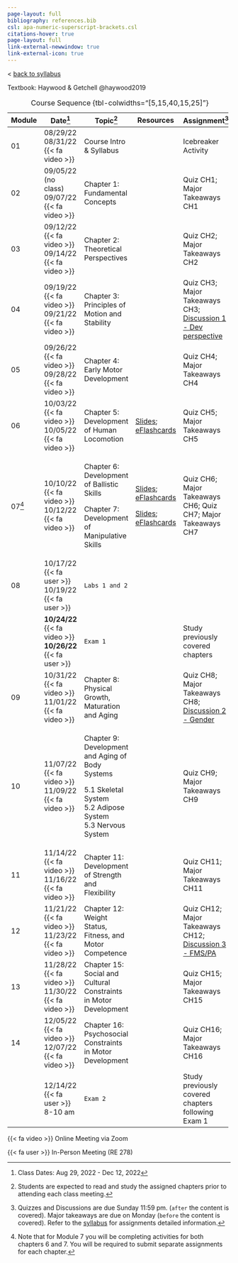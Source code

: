 ```yaml
---
page-layout: full
bibliography: references.bib
csl: apa-numeric-superscript-brackets.csl
citations-hover: true
page-layout: full
link-external-newwindow: true
link-external-icon: true
---
```


\< [back to syllabus](syllabus.qmd)

Textbook: Haywood & Getchell @haywood2019

+---------+----------------------------------+------------------------------------------------------------------+---------------------------------------------------------------------------------------------------------------------------------------------------------------------------------------------------------+----------------------------------------------------------------------------------------+
| Module  | Date[^1]                         | Topic[^2]                                                        | Resources                                                                                                                                                                                               | Assignment[^3]                                                                         |
+=========+==================================+==================================================================+=========================================================================================================================================================================================================+========================================================================================+
| 01      | 08/29/22\                        | Course Intro & Syllabus                                          |                                                                                                                                                                                                         | Icebreaker Activity                                                                    |
|         | 08/31/22 {{< fa video >}}        |                                                                  |                                                                                                                                                                                                         |                                                                                        |
+---------+----------------------------------+------------------------------------------------------------------+---------------------------------------------------------------------------------------------------------------------------------------------------------------------------------------------------------+----------------------------------------------------------------------------------------+
| 02      | 09/05/22 (no class)\             | Chapter 1: Fundamental Concepts                                  |                                                                                                                                                                                                         | Quiz CH1; Major Takeaways CH1                                                          |
|         | 09/07/22 {{< fa video >}}        |                                                                  |                                                                                                                                                                                                         |                                                                                        |
+---------+----------------------------------+------------------------------------------------------------------+---------------------------------------------------------------------------------------------------------------------------------------------------------------------------------------------------------+----------------------------------------------------------------------------------------+
| 03      | 09/12/22 {{< fa video >}}\       | Chapter 2: Theoretical Perspectives                              |                                                                                                                                                                                                         | Quiz CH2; Major Takeaways CH2                                                          |
|         | 09/14/22 {{< fa video >}}        |                                                                  |                                                                                                                                                                                                         |                                                                                        |
+---------+----------------------------------+------------------------------------------------------------------+---------------------------------------------------------------------------------------------------------------------------------------------------------------------------------------------------------+----------------------------------------------------------------------------------------+
| 04      | 09/19/22 {{< fa video >}}\       | Chapter 3: Principles of Motion and Stability                    |                                                                                                                                                                                                         | Quiz CH3; Major Takeaways CH3; [Discussion 1 - Dev perspective](assignments/disc1.qmd) |
|         | 09/21/22 {{< fa video >}}        |                                                                  |                                                                                                                                                                                                         |                                                                                        |
+---------+----------------------------------+------------------------------------------------------------------+---------------------------------------------------------------------------------------------------------------------------------------------------------------------------------------------------------+----------------------------------------------------------------------------------------+
| 05      | 09/26/22 {{< fa video >}}\       | Chapter 4: Early Motor Development                               |                                                                                                                                                                                                         | Quiz CH4; Major Takeaways CH4                                                          |
|         | 09/28/22 {{< fa video >}}        |                                                                  |                                                                                                                                                                                                         |                                                                                        |
+---------+----------------------------------+------------------------------------------------------------------+---------------------------------------------------------------------------------------------------------------------------------------------------------------------------------------------------------+----------------------------------------------------------------------------------------+
| 06      | 10/03/22 {{< fa video >}}\       | Chapter 5: Development of Human Locomotion                       | [Slides](https://mycsunemail-my.sharepoint.com/:b:/g/personal/ovande_furtado_csun_edu/EWIwJdLRA-FKpPEOqwTpRPkBcS9efVB6PUsLvCTu0V_7jg?e=1UTeOF); [eFlashcards](https://quizlet.com/_4gw9zz?x=1jqt&i=dj5) | Quiz CH5; Major Takeaways CH5                                                          |
|         | 10/05/22 {{< fa video >}}        |                                                                  |                                                                                                                                                                                                         |                                                                                        |
+---------+----------------------------------+------------------------------------------------------------------+---------------------------------------------------------------------------------------------------------------------------------------------------------------------------------------------------------+----------------------------------------------------------------------------------------+
| 07[^4]  | 10/10/22 {{< fa video >}}\       | Chapter 6: Development of Ballistic Skills                       | [Slides](https://mycsunemail-my.sharepoint.com/:p:/g/personal/ovande_furtado_csun_edu/EVXypfKAJf1Oq7Df7DtZSyUB35zrMp_BFZIDAWWy65e8gw?e=5NmCTs); [eFlashcards](https://quizlet.com/_c3u3ur?x=1jqt&i=dj5) | Quiz CH6; Major Takeaways CH6; Quiz CH7; Major Takeaways CH7                           |
|         | 10/12/22 {{< fa video >}}        |                                                                  |                                                                                                                                                                                                         |                                                                                        |
|         |                                  | Chapter 7: Development of Manipulative Skills                    | [Slides](https://mycsunemail-my.sharepoint.com/:p:/g/personal/ovande_furtado_csun_edu/EfAWT6Rh5vpOqZWLiSO3VfcBslgDe1brOIDx1QJoWw3b2g?e=YLvSdY); [eFlashcards](https://quizlet.com/_c3u3ur?x=1jqt&i=dj5) |                                                                                        |
+---------+----------------------------------+------------------------------------------------------------------+---------------------------------------------------------------------------------------------------------------------------------------------------------------------------------------------------------+----------------------------------------------------------------------------------------+
| 08      | 10/17/22 {{< fa user >}}\        | `Labs 1 and 2`                                                   |                                                                                                                                                                                                         |                                                                                        |
|         | 10/19/22 {{< fa user >}}         |                                                                  |                                                                                                                                                                                                         |                                                                                        |
+---------+----------------------------------+------------------------------------------------------------------+---------------------------------------------------------------------------------------------------------------------------------------------------------------------------------------------------------+----------------------------------------------------------------------------------------+
|         | **10/24/22** {{< fa video >}}**\ | `Exam 1`                                                         |                                                                                                                                                                                                         | Study previously covered chapters                                                      |
|         | 10/26/22** {{< fa user >}}       |                                                                  |                                                                                                                                                                                                         |                                                                                        |
+---------+----------------------------------+------------------------------------------------------------------+---------------------------------------------------------------------------------------------------------------------------------------------------------------------------------------------------------+----------------------------------------------------------------------------------------+
| 09      | 10/31/22 {{< fa video >}}\       | Chapter 8: Physical Growth, Maturation and Aging                 |                                                                                                                                                                                                         | Quiz CH8; Major Takeaways CH8; [Discussion 2 - Gender](assignments/disc2.qmd)          |
|         | 11/01/22 {{< fa video >}}        |                                                                  |                                                                                                                                                                                                         |                                                                                        |
+---------+----------------------------------+------------------------------------------------------------------+---------------------------------------------------------------------------------------------------------------------------------------------------------------------------------------------------------+----------------------------------------------------------------------------------------+
| 10      | 11/07/22 {{< fa video >}}\       | Chapter 9: Development and Aging of Body Systems                 |                                                                                                                                                                                                         | Quiz CH9; Major Takeaways CH9                                                          |
|         | 11/09/22 {{< fa video >}}        |                                                                  |                                                                                                                                                                                                         |                                                                                        |
|         |                                  | 5.1 Skeletal System\                                             |                                                                                                                                                                                                         |                                                                                        |
|         |                                  | 5.2 Adipose System\                                              |                                                                                                                                                                                                         |                                                                                        |
|         |                                  | 5.3 Nervous System                                               |                                                                                                                                                                                                         |                                                                                        |
+---------+----------------------------------+------------------------------------------------------------------+---------------------------------------------------------------------------------------------------------------------------------------------------------------------------------------------------------+----------------------------------------------------------------------------------------+
| 11      | 11/14/22 {{< fa video >}}\       | Chapter 11: Development of Strength and Flexibility              |                                                                                                                                                                                                         | Quiz CH11; Major Takeaways CH11                                                        |
|         | 11/16/22 {{< fa video >}}        |                                                                  |                                                                                                                                                                                                         |                                                                                        |
+---------+----------------------------------+------------------------------------------------------------------+---------------------------------------------------------------------------------------------------------------------------------------------------------------------------------------------------------+----------------------------------------------------------------------------------------+
| 12      | 11/21/22 {{< fa video >}}\       | Chapter 12: Weight Status, Fitness, and Motor Competence         |                                                                                                                                                                                                         | Quiz CH12; Major Takeaways CH12; [Discussion 3 - FMS/PA](assignments/disc3.qmd)        |
|         | 11/23/22 {{< fa video >}}        |                                                                  |                                                                                                                                                                                                         |                                                                                        |
+---------+----------------------------------+------------------------------------------------------------------+---------------------------------------------------------------------------------------------------------------------------------------------------------------------------------------------------------+----------------------------------------------------------------------------------------+
| 13      | 11/28/22 {{< fa video >}}\       | Chapter 15: Social and Cultural Constraints in Motor Development |                                                                                                                                                                                                         | Quiz CH15; Major Takeaways CH15                                                        |
|         | 11/30/22 {{< fa video >}}\       |                                                                  |                                                                                                                                                                                                         |                                                                                        |
+---------+----------------------------------+------------------------------------------------------------------+---------------------------------------------------------------------------------------------------------------------------------------------------------------------------------------------------------+----------------------------------------------------------------------------------------+
| 14      | 12/05/22 {{< fa video >}}\       | Chapter 16: Psychosocial Constraints in Motor Development        |                                                                                                                                                                                                         | Quiz CH16; Major Takeaways CH16                                                        |
|         | 12/07/22 {{< fa video >}}        |                                                                  |                                                                                                                                                                                                         |                                                                                        |
+---------+----------------------------------+------------------------------------------------------------------+---------------------------------------------------------------------------------------------------------------------------------------------------------------------------------------------------------+----------------------------------------------------------------------------------------+
|         | 12/14/22 {{< fa user >}}\        | `Exam 2`                                                         |                                                                                                                                                                                                         | Study previously covered chapters following Exam 1                                     |
|         | 8-10 am                          |                                                                  |                                                                                                                                                                                                         |                                                                                        |
+---------+----------------------------------+------------------------------------------------------------------+---------------------------------------------------------------------------------------------------------------------------------------------------------------------------------------------------------+----------------------------------------------------------------------------------------+

: Course Sequence {tbl-colwidths="\[5,15,40,15,25\]"}

[^1]: Class Dates: Aug 29, 2022 - Dec 12, 2022

[^2]: Students are expected to read and study the assigned chapters prior to attending each class meeting.

[^3]: Quizzes and Discussions are due Sunday 11:59 pm. (`after` the content is covered). Major takeaways are due on Monday (`before` the content is covered). Refer to the [syllabus](syllabus.qmd) for assignments detailed information.

[^4]: Note that for Module 7 you will be completing activities for both chapters 6 and 7. You will be required to submit separate assignments for each chapter.

{{< fa video >}} Online Meeting via Zoom

{{< fa user >}} In-Person Meeting (RE 278)
